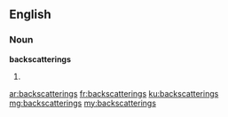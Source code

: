 ==English==

===Noun===
'''backscatterings'''

# {{plural of|backscattering}}

[[ar:backscatterings]]
[[fr:backscatterings]]
[[ku:backscatterings]]
[[mg:backscatterings]]
[[my:backscatterings]]